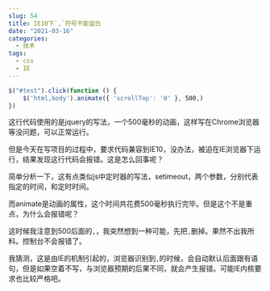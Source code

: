 ```yaml
---
slug: 54
title: IE10下`,`符号不能留白
date: "2021-03-16"
categories: 
  - 技术
tags: 
  - css
  - IE
---
```





```js
$("#test").click(function () {
    $('html,body').animate({ 'scrollTop': '0' }, 500,)
})
```


这行代码使用的是jquery的写法，一个500毫秒的动画，这样写在Chrome浏览器等没问题，可以正常运行。

但是今天在写项目的过程中，要求代码兼容到IE10，没办法，被迫在IE浏览器下运行，结果发现这行代码会报错。这是怎么回事呢？

简单分析一下，这有点类似js中定时器的写法，setimeout，两个参数，分别代表指定的时间，和定时时间。

而animate是动画的属性，这个时间共花费500毫秒执行完毕。但是这个不是重点，为什么会报错呢？

这时候我注意到500后面的`,`，我突然想到一种可能，先把`,`删掉。果然不出我所料。控制台不会报错了。

我猜测，这是由IE的机制引起的，浏览器识别到`,`的时候，会自动默认后面跟有语句，但是如果空着不写，与浏览器预期的后果不同，就会产生报错。可能IE内核要求也比较严格吧。